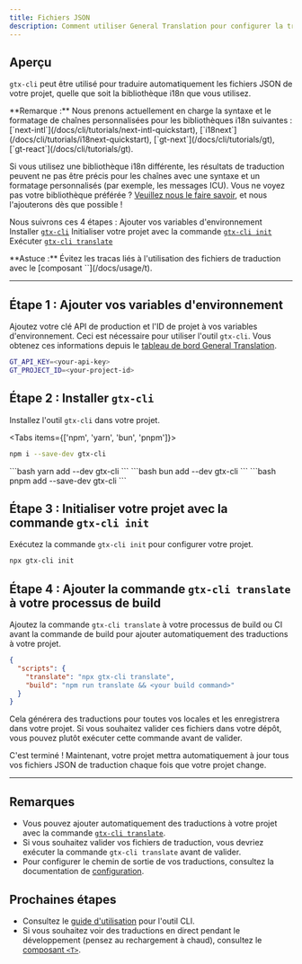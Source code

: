 ```yaml
---
title: Fichiers JSON
description: Comment utiliser General Translation pour configurer la traduction automatique des fichiers JSON de votre projet
---
```


## Aperçu

`gtx-cli` peut être utilisé pour traduire automatiquement les fichiers JSON de votre projet, quelle que soit la bibliothèque i18n que vous utilisez.

<Callout type="info">
  **Remarque :**
  Nous prenons actuellement en charge la syntaxe et le formatage de chaînes personnalisées pour les bibliothèques i18n suivantes : [`next-intl`](/docs/cli/tutorials/next-intl-quickstart), [`i18next`](/docs/cli/tutorials/i18next-quickstart), [`gt-next`](/docs/cli/tutorials/gt), [`gt-react`](/docs/cli/tutorials/gt).
  
  Si vous utilisez une bibliothèque i18n différente, les résultats de traduction peuvent ne pas être précis pour les chaînes avec une syntaxe et un formatage personnalisés (par exemple, les messages ICU).
  Vous ne voyez pas votre bibliothèque préférée ? [Veuillez nous le faire savoir](https://github.com/General-Translation/gt-libraries/issues), et nous l'ajouterons dès que possible !
</Callout>

Nous suivrons ces 4 étapes :
<Steps>
  <Step>
    Ajouter vos variables d'environnement
  </Step>
  <Step>
    Installer [`gtx-cli`](/docs/cli)
  </Step>
  <Step>
    Initialiser votre projet avec la commande [`gtx-cli init`](/docs/cli/init)
  </Step>
  <Step>
    Exécuter [`gtx-cli translate`](/docs/cli/translate#translate-json)
  </Step>
</Steps>

<Callout>
  **Astuce :**
  Évitez les tracas liés à l'utilisation des fichiers de traduction avec le [composant `<T>`](/docs/usage/t).
</Callout>

---

## Étape 1 : Ajouter vos variables d'environnement

Ajoutez votre clé API de production et l'ID de projet à vos variables d'environnement.
Ceci est nécessaire pour utiliser l'outil `gtx-cli`.
Vous obtenez ces informations depuis le [tableau de bord General Translation](https://generaltranslation.com/dashboard).

```bash title=".env"
GT_API_KEY=<your-api-key>
GT_PROJECT_ID=<your-project-id>
```

## Étape 2 : Installer `gtx-cli`

Installez l'outil `gtx-cli` dans votre projet.

<Tabs items={['npm', 'yarn', 'bun', 'pnpm']}>
  <Tab value="npm">
  ```bash 
  npm i --save-dev gtx-cli
  ``` 
  </Tab>
  <Tab value="yarn">
  ```bash 
  yarn add --dev gtx-cli
  ```
  </Tab>

  <Tab value="bun">
  ```bash 
  bun add --dev gtx-cli
  ```
  </Tab>
  <Tab value="pnpm">
  ```bash 
  pnpm add --save-dev gtx-cli
  ```
  </Tab>
</Tabs>

## Étape 3 : Initialiser votre projet avec la commande `gtx-cli init`

Exécutez la commande `gtx-cli init` pour configurer votre projet.

```bash
npx gtx-cli init
```

## Étape 4 : Ajouter la commande `gtx-cli translate` à votre processus de build

Ajoutez la commande `gtx-cli translate` à votre processus de build ou CI avant la commande de build pour ajouter automatiquement des traductions à votre projet.

```json title="package.json"
{
  "scripts": {
    "translate": "npx gtx-cli translate",
    "build": "npm run translate && <your build command>"
  }
}
```
Cela générera des traductions pour toutes vos locales et les enregistrera dans votre projet.
Si vous souhaitez valider ces fichiers dans votre dépôt, vous pouvez plutôt exécuter cette commande avant de valider.


C'est terminé ! Maintenant, votre projet mettra automatiquement à jour tous vos fichiers JSON de traduction chaque fois que votre projet change.

---

## Remarques
 * Vous pouvez ajouter automatiquement des traductions à votre projet avec la commande [`gtx-cli translate`](/docs/cli/translate#translate-json).
 * Si vous souhaitez valider vos fichiers de traduction, vous devriez exécuter la commande `gtx-cli translate` avant de valider.
 * Pour configurer le chemin de sortie de vos traductions, consultez la documentation de [configuration](/docs/cli/reference/config).

## Prochaines étapes
 * Consultez le [guide d'utilisation](/docs/cli/reference/usage) pour l'outil CLI.
 * Si vous souhaitez voir des traductions en direct pendant le développement (pensez au rechargement à chaud), consultez le [composant `<T>`](/docs/usage/t).